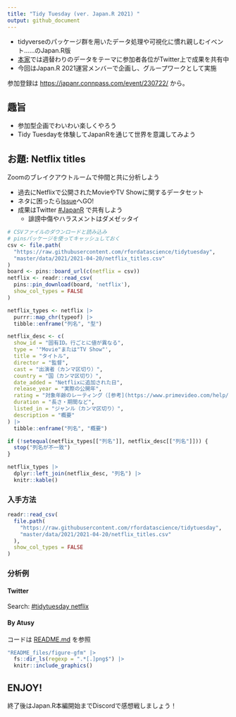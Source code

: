 ```yaml
---
title: "Tidy Tuesday (ver. Japan.R 2021) "
output: github_document
---
```


- tidyverseのパッケージ群を用いたデータ処理や可視化に慣れ親しむイベント……のJapan.R版
- [本家](https://twitter.com/hashtag/tidytuesday)では週替わりのデータをテーマに参加者各位がTwitter上で成果を共有中
- 今回はJapan.R 2021運営メンバーで企画し、グループワークとして実施

参加登録は <https://japanr.connpass.com/event/230722/> から。


## 趣旨

- 参加型企画でわいわい楽しくやろう
- Tidy Tuesdayを体験してJapanRを通じて世界を意識してみよう

## お題: Netflix titles

Zoomのブレイクアウトルームで仲間と共に分析しよう

- 過去にNetflixで公開されたMovieやTV Showに関するデータセット
- ネタに困ったら[Issue](https://github.com/atusy/tidytuesday-netflix/labels/Tidy%20Tuesday)へGO!
- 成果はTwitter [#JapanR](https://twitter.com/hashtag/JapanR?f=live) で共有しよう
    - 誹謗中傷やハラスメントはダメゼッタイ

```r
# CSVファイルのダウンロードと読み込み
# pinsパッケージを使ってキャッシュしておく
csv <- file.path(
  "https://raw.githubusercontent.com/rfordatascience/tidytuesday",
  "master/data/2021/2021-04-20/netflix_titles.csv"
)
board <- pins::board_url(c(netflix = csv))
netflix <- readr::read_csv(
  pins::pin_download(board, 'netflix'),
  show_col_types = FALSE
)

netflix_types <- netflix |>
  purrr::map_chr(typeof) |>
  tibble::enframe("列名", "型")

netflix_desc <- c(
  show_id = "固有ID。行ごとに値が異なる",
  type = '"Movie"または"TV Show"',
  title = "タイトル",
  director = "監督",
  cast = "出演者（カンマ区切り）",
  country = "国（カンマ区切り）",
  date_added = "Netflixに追加された日",
  release_year = "実際の公開年",
  rating = "対象年齢のレーティング（[参考](https://www.primevideo.com/help/ref=atv_hp_nd_nav?language=ja_JP&nodeId=GFGQU3WYEG6FSJFJ)）",
  duration = "長さ・期間など",
  listed_in = "ジャンル（カンマ区切り）",
  description = "概要"
) |>
  tibble::enframe("列名", "概要")

if (!setequal(netflix_types[["列名"]], netflix_desc[["列名"]])) {
  stop("列名が不一致")
}

netflix_types |>
  dplyr::left_join(netflix_desc, "列名") |>
  knitr::kable()
```
### 入手方法

```r
readr::read_csv(
  file.path(
    "https://raw.githubusercontent.com/rfordatascience/tidytuesday",
    "master/data/2021/2021-04-20/netflix_titles.csv"
  ),
  show_col_types = FALSE
)
```

### 分析例

#### Twitter

Search: [#tidytuesday netflix](https://twitter.com/search?q=%23tidytuesday%20netflix&src=typed_query&f=top)

#### By Atusy

コードは [README.md](README.md) を参照

```r
"README_files/figure-gfm" |>
  fs::dir_ls(regexp = ".*[.]png$") |>
  knitr::include_graphics()
```

## ENJOY!

終了後はJapan.R本編開始までDiscordで感想戦しましょう！






